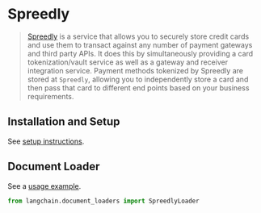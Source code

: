 # Spreedly

>[Spreedly](https://docs.spreedly.com/) is a service that allows you to securely store credit cards and use them to transact against any number of payment gateways and third party APIs. It does this by simultaneously providing a card tokenization/vault service as well as a gateway and receiver integration service. Payment methods tokenized by Spreedly are stored at `Spreedly`, allowing you to independently store a card and then pass that card to different end points based on your business requirements.
 
## Installation and Setup

See [setup instructions](/docs/modules/data_connection/document_loaders/integrations/spreedly.html).

## Document Loader

See a [usage example](/docs/modules/data_connection/document_loaders/integrations/spreedly.html).

```python
from langchain.document_loaders import SpreedlyLoader
```
